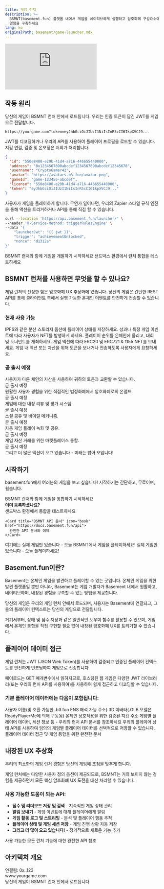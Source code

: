 ```yaml
---
title: 게임 런처
description: >-
  BSMNT(basement.fun) 플랫폼 내에서 게임을 네이티브하게 실행하고 암호화폐 구성요소에 대해 걱정하지 않고 중독성 있는 온체인
  경험을 구축하세요
lang: ko
originalPath: basement/game-launcher.mdx
---
```

<iframe
   className="w-full aspect-video rounded-xl mb-6"
    src="https://customer-gg6qs7nm5ue94t64.cloudflarestream.com/ae9e7c0694dacb8d602309c381fce796/iframe?poster=https%3A%2F%2Fcustomer-gg6qs7nm5ue94t64.cloudflarestream.com%2Fae9e7c0694dacb8d602309c381fce796%2Fthumbnails%2Fthumbnail.jpg%3Ftime%3D%26height%3D600"
    title="Basement.fun Developer Dashboard"
    frameBorder="0"
  allow="accelerometer; autoplay; clipboard-write; encrypted-media; gyroscope; picture-in-picture"
  allowFullScreen
  ></iframe>


## 작동 원리

<Steps>
<Step title="로드" icon="download">
  당신의 게임이 BSMNT 런처 안에서 로드됩니다. 우리는 인증 토큰이 담긴 JWT를 게임으로 전달합니다.
  
  ```text 예시 URL
  https://yourgame.com?token=eyJhbGciOiJIUzI1NiIsInR5cCI6IkpXVCJ9...
  ```
</Step>

<Step title="인증" icon="key">
  JWT를 디코딩하거나 우리의 API를 사용하여 플레이어 프로필을 로드할 수 있습니다. 지갑 연결, 검증 및 온보딩은 저희가 처리합니다.
  
  ```json 플레이어 프로필
  {
    "id": "550e8400-e29b-41d4-a716-446655440000",
    "address": "0x1234567890abcdef1234567890abcdef12345678",
    "username": "CryptoGamer42",
    "avatar": "https://avatars.b3.fun/avatar.png",
    "gameId": "game-123456-abcdef",
    "license": "550e8400-e29b-41d4-a716-446655440000",
    "token": "eyJhbGciOiJIUzI1NiIsInR5cCI6IkpXVCJ9..."
  }
  ```
</Step>

<Step title="트리거" icon="bolt">
  사용자가 게임을 플레이하게 합니다. 무언가 일어나면, 우리의 Zapier 스타일 규칙 엔진을 통해 액션을 트리거하거나 API를 통해 직접 할 수 있습니다.
  
  ```bash 트리거 API 예시
  curl --location 'https://api.basement.fun/launcher/' \
  --header 'X-Service-Method: triggerRulesEngine' \
  --data '{
      "launcherJwt": "{{ jwt }}",
      "trigger": "achievementUnlocked",
      "nonce": "d1312e"
  }'
  ```
</Step>
</Steps>

<CardGroup cols={2}>
  <Card title="개발자 등록" icon="user-plus" href="https://basement.fun/developer/signup" cta="가입하기">
    BSMNT 런처와 함께 게임을 개발하기 시작하세요
  </Card>
  
  <Card title="런처 플레이그라운드" icon="play" href="https://basement.fun/playground" cta="지금 시도하기">
    샌드박스 환경에서 런처 통합을 테스트하세요
  </Card>
</CardGroup>

## BSMNT 런처를 사용하면 무엇을 할 수 있나요?

게임 런처의 진정한 힘은 암호화폐 UX 추상화에 있습니다. 당신의 게임은 간단한 REST API를 통해 클라이언트 측에서 실행 가능한 온체인 이벤트를 안전하게 전송할 수 있습니다.

### 현재 사용 가능

<CardGroup cols={2}>
  <Card title="IPFS에 상태 저장" icon="database">
    IPFS와 같은 분산 스토리지 옵션에 플레이어 상태를 저장하세요.
  </Card>
  
  <Card title="NFT 구매 & 발행" icon="palette">
    성과나 특정 게임 이벤트에 따라 사용자가 NFT를 발행하게 하세요.
  </Card>
  
  <Card title="온체인 리더보드" icon="trophy">
    플레이어 순위를 온체인에 올리고, 대회 및 토너먼트를 개최하세요.
  </Card>
  
  <Card title="토큰 & NFT 발행" icon="coins">
    게임 액션에 따라 ERC20 및 ERC721 & 1155 NFT를 보내세요.
  </Card>
  
  <Card title="토큰으로 결제" icon="credit-card">
    게임 내 액션 또는 자산을 위해 토큰을 보내거나 전송하도록 사용자에게 요청하세요.
  </Card>
</CardGroup>

### 곧 출시 예정

<CardGroup cols={2}>
  <Card title="교환 & 거래" icon="arrows-rotate">
    사용자가 다른 체인의 자산을 사용하여 귀하의 토큰과 교환할 수 있습니다.
    <div style={{ marginTop: '8px' }}>
      <span style={{ backgroundColor: '#f59e0b', color: 'white', padding: '2px 6px', borderRadius: '12px', fontSize: '10px', fontWeight: 'bold' }}>곧 출시 예정</span>
    </div>
  </Card>
  
  <Card title="신용카드 온램프" icon="credit-card">
    원활한 사용자 경험을 위한 직접적인 법정화폐에서 암호화폐로의 온램프.
    <div style={{ marginTop: '8px' }}>
      <span style={{ backgroundColor: '#f59e0b', color: 'white', padding: '2px 6px', borderRadius: '12px', fontSize: '10px', fontWeight: 'bold' }}>곧 출시 예정</span>
    </div>
  </Card>
  
  <Card title="리뷰 수집" icon="star">
    게임에 대한 내장 리뷰 및 평가 시스템.
    <div style={{ marginTop: '8px' }}>
      <span style={{ backgroundColor: '#f59e0b', color: 'white', padding: '2px 6px', borderRadius: '12px', fontSize: '10px', fontWeight: 'bold' }}>곧 출시 예정</span>
    </div>
  </Card>
  
  <Card title="게임 공유" icon="share">
    소셜 공유 및 바이럴 메커니즘.
    <div style={{ marginTop: '8px' }}>
      <span style={{ backgroundColor: '#f59e0b', color: 'white', padding: '2px 6px', borderRadius: '12px', fontSize: '10px', fontWeight: 'bold' }}>곧 출시 예정</span>
    </div>
  </Card>
  
  <Card title="게임 플레이 녹화" icon="video">
    자동 게임 플레이 녹화 및 공유.
    <div style={{ marginTop: '8px' }}>
      <span style={{ backgroundColor: '#f59e0b', color: 'white', padding: '2px 6px', borderRadius: '12px', fontSize: '10px', fontWeight: 'bold' }}>곧 출시 예정</span>
    </div>
  </Card>
  
  <Card title="NFT 목록" icon="store">
    게임 자산 거래를 위한 마켓플레이스 통합.
    <div style={{ marginTop: '8px' }}>
      <span style={{ backgroundColor: '#f59e0b', color: 'white', padding: '2px 6px', borderRadius: '12px', fontSize: '10px', fontWeight: 'bold' }}>곧 출시 예정</span>
    </div>
  </Card>
</CardGroup>

<Note>
그리고 더 많은 액션이 오고 있습니다 - 미래는 밝아 보입니다!
</Note>

## 시작하기

basement.fun에서 여러분의 게임을 보고 싶습니다! 시작하기는 간단하고, 무료이며, 쉽습니다.

<Tabs>
<Tab title="게임 개발자">
  <CardGroup cols={1}>
    <Card title="개발자로 등록하기" icon="user-plus" href="https://basement.fun/developer/signup" cta="지금 등록하기" horizontal>
      BSMNT 런처와 함께 게임을 통합하기 시작하세요
    </Card>
  </CardGroup>
  
  <div style={{ marginTop: '16px' }}>
    <strong>이미 등록하셨나요?</strong>
  </div>
  
  <CardGroup cols={2}>
    <Card title="게임 런처 플레이그라운드" icon="play" href="https://basement.fun/playground">
      샌드박스 환경에서 통합을 테스트하세요
    </Card>
    
    <Card title="BSMNT API 문서" icon="book" href="https://docs.basement.fun/api">
      완전한 API 문서와 예제
    </Card>
  </CardGroup>
</Tab>

<Tab title="플레이어">
  <Card title="BSMNT 런처를 행동에서 보기" icon="gamepad-2" href="https://basement.fun/games" cta="게임 플레이하기" horizontal>
    여기에는 실제 게임만 있습니다 - 오늘 BSMNT에서 게임을 플레이하세요!
  </Card>
  
  <Note>
  실제 게임만 있습니다 - 오늘 플레이하세요!
  </Note>
</Tab>
</Tabs>

## Basement.fun이란?

Basement는 온체인 게임을 발견하고 플레이할 수 있는 곳입니다. 온체인 게임을 위한 발견 플랫폼일 뿐만 아니라, Basement는 게임 개발자가 Basement 내에서 원활하고, 네이티브하며, 내장된 경험을 구축할 수 있는 방법을 제공합니다.

당신의 게임은 우리의 게임 런처 안에서 로드되며, 사용자는 Basement에 연결되고, 그들의 플레이어 컨텍스트는 당신의 게임으로 전달됩니다.

거기서부터, 상태 및 점수 저장과 같은 일반적인 도우미 함수를 활용할 수 있으며, 게임에서 온체인 통합을 직접 구현할 필요 없이 내장된 암호화폐 UX를 트리거할 수 있습니다.

## 플레이어 데이터 접근

게임 런처는 JWT (JSON Web Token)를 사용하여 검증되고 인증된 플레이어 컨텍스트를 안전하게 인코딩하여 게임으로 전송합니다.

페이로드는 GET 매개변수에서 읽혀지므로, 호스팅된 웹 게임은 다양한 JWT 라이브러리(또는 우리의 런처 API를 사용하여)를 사용하여 쉽게 접근하고 디코딩할 수 있습니다.

### 기본 플레이어 데이터에는 다음이 포함됩니다:

<AccordionGroup>
<Accordion title="사용자 이름과 ENS">
  사용자 이름(및 호환 가능한 .b3.fun ENS 해석 가능 주소)
</Accordion>

<Accordion title="3D 아바타">
  3D 아바타(.GLB 모델은 ReadyPlayerMe에 의해 구동됨)
</Accordion>

<Accordion title="지갑 주소">
  온체인 상호작용을 위한 검증된 지갑 주소
</Accordion>

<Accordion title="추가 데이터">
  게임별 플레이어 데이터, 세션 정보 등 - 우리의 런처 API 문서를 참조하세요
</Accordion>
</AccordionGroup>

<Tip>
우리의 플레이어 상태 API를 사용하여 임의의 게임별 플레이어 데이터를 선택적으로 저장할 수 있습니다.
</Tip>

<Card title="런처 API 탐색하기" icon="code" href="https://docs.basement.fun/api" cta="문서 보기" horizontal>
  플레이어 데이터 접근 및 게임 통합을 위한 완전한 문서
</Card>

## 내장된 UX 추상화

우리의 최소한의 게임 런처 경험은 당신의 게임에 초점을 맞추게 합니다.

게임 런처에는 다양한 사용자 정의 옵션이 제공되므로, BSMNT는 거의 보이지 않는 경험을 제공하면서 모든 핵심 암호화폐 UX 도전을 대신 처리할 수 있습니다.

### 사용 가능한 도움이 되는 API:

- **점수 및 리더보드 저장 및 검색** - 지속적인 게임 상태 관리
- **알림 보내기** - 게임 이벤트에 대해 플레이어에게 알림
- **게임 활동 로그 및 스트리밍** - 분석 및 플레이어 행동 추적  
- **플레이어 상태 및 게임 세션 저장** - 게임 진행 상황 자동 저장
- **그리고 더 많이 오고 있습니다!** - 정기적으로 새로운 기능 추가

<Card title="런처 API 탐색하기" icon="api" href="https://docs.basement.fun/api" cta="문서 보기" horizontal>
  사용 가능한 모든 런처 기능에 대한 완전한 API 참조
</Card>

## 아키텍처 개요

<Frame caption="게임 런처 통합 흐름">
  <div style={{ 
    padding: '20px', 
    backgroundColor: '#f8fafc', 
    border: '1px solid #e2e8f0', 
    borderRadius: '8px',
    textAlign: 'center',
    fontFamily: 'monospace'
  }}>
    <div style={{ marginBottom: '10px', color: '#64748b' }}>연결됨: 0x..123</div>
    <div style={{ marginBottom: '10px', backgroundColor: '#007AFF', color: 'white', padding: '8px', borderRadius: '4px' }}>
      www.yourgame.com
    </div>
    <div style={{ fontSize: '14px', color: '#475569' }}>
      당신의 게임이 BSMNT 런처 안에서 로드됩니다
    </div>
  </div>
</Frame>
